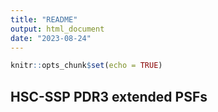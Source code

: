```yaml
---
title: "README"
output: html_document
date: "2023-08-24"
---
```


```r
knitr::opts_chunk$set(echo = TRUE)
```

## HSC-SSP PDR3 extended PSFs



